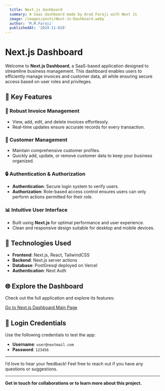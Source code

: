 ```yaml
---
  title: Next.js dashboard
  summary: A Saas dashboard made by Arad Faraji with Next Js
  image: /images/posts/Next-Js-Dashboard.webp
  author: 'M.M.Faraji' 
  publishedAt: '2024-11-020'
---
```


# Next.js Dashboard

Welcome to **Next.js Dashboard**, a SaaS-based application designed to
streamline business management. This dashboard enables users to efficiently
manage invoices and customer data, all while ensuring secure access based on
user roles and privileges.

## 🚀 Key Features

### 🌟 Robust Invoice Management

- View, add, edit, and delete invoices effortlessly.
- Real-time updates ensure accurate records for every transaction.

### 👥 Customer Management

- Maintain comprehensive customer profiles.
- Quickly add, update, or remove customer data to keep your business organized.

### 🔒 Authentication & Authorization

- **Authentication**: Secure login system to verify users.
- **Authorization**: Role-based access control ensures users can only perform
  actions permitted for their role.

### 📊 Intuitive User Interface

- Built using **Next.js** for optimal performance and user experience.
- Clean and responsive design suitable for desktop and mobile devices.

## 📂 Technologies Used

- **Frontend**: Next.js, React, TailwindCSS
- **Backend**: Next.js server actions
- **Database**: PostGresql deployed on Vercel
- **Authentication**: Next Auth

## 🌐 Explore the Dashboard

Check out the full application and explore its features:

[Go to Next.js Dashboard Main Page](https://nextjs-dashboard-2-omega.vercel.app/)

## 🔑 Login Credentials

Use the following credentials to test the app:

- **Username**: `user@nextmail.com`
- **Password**: `123456`

---

I’d love to hear your feedback! Feel free to reach out if you have any questions
or suggestions.

---

**Get in touch for collaborations or to learn more about this project.**
